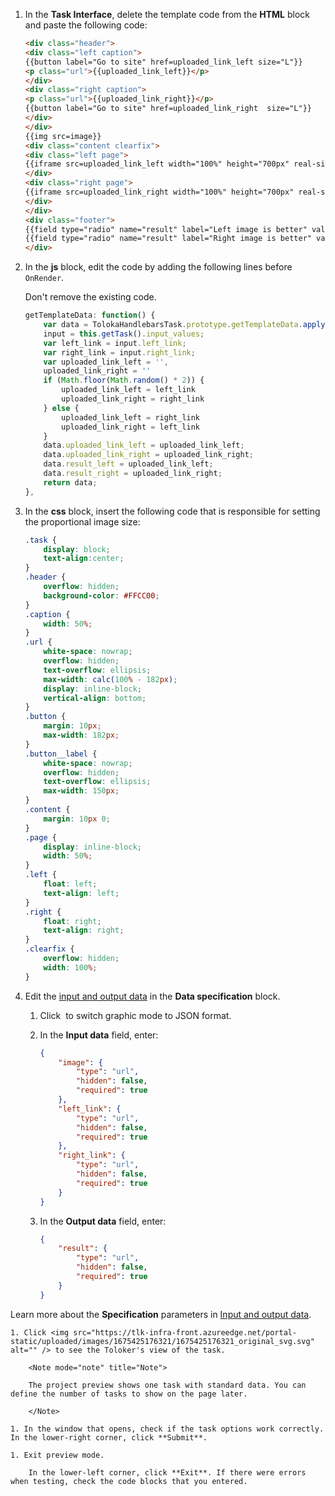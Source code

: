 1. In the **Task Interface**, delete the template code from the **HTML** block and paste the following code:

    ```html
    <div class="header">
    <div class="left caption">
    {{button label="Go to site" href=uploaded_link_left size="L"}}
    <p class="url">{{uploaded_link_left}}</p>
    </div>
    <div class="right caption">
    <p class="url">{{uploaded_link_right}}</p>
    {{button label="Go to site" href=uploaded_link_right  size="L"}}
    </div>
    </div>
    {{img src=image}}
    <div class="content clearfix">
    <div class="left page">
    {{iframe src=uploaded_link_left width="100%" height="700px" real-size=true screenshot=true}}
    </div>
    <div class="right page">
    {{iframe src=uploaded_link_right width="100%" height="700px" real-size=true screenshot=true}}
    </div>
    </div>
    <div class="footer">
    {{field type="radio" name="result" label="Left image is better" value="result_left" hotkey="1"}}
    {{field type="radio" name="result" label="Right image is better" value="result_right" hotkey="2"}}
    </div>
    ```

1. In the **js** block, edit the code by adding the following lines before `OnRender`.

    <Note mode="warning" title="Warning">

    Don't remove the existing code.

    </Note>

    ```javascript
    getTemplateData: function() {
        var data = TolokaHandlebarsTask.prototype.getTemplateData.apply(this, arguments),
        input = this.getTask().input_values;
        var left_link = input.left_link;
        var right_link = input.right_link;
        var uploaded_link_left = '',
        uploaded_link_right = ''
        if (Math.floor(Math.random() * 2)) {
            uploaded_link_left = left_link
            uploaded_link_right = right_link
        } else {
            uploaded_link_left = right_link
            uploaded_link_right = left_link
        }
        data.uploaded_link_left = uploaded_link_left;
        data.uploaded_link_right = uploaded_link_right;
        data.result_left = uploaded_link_left;
        data.result_right = uploaded_link_right;
        return data;
    },
    ```

1. In the **css** block, insert the following code that is responsible for setting the proportional image size:

    ```css
    .task {
        display: block;
        text-align:center;
    }
    .header {
        overflow: hidden;
        background-color: #FFCC00;
    }
    .caption {
        width: 50%;
    }
    .url {
        white-space: nowrap;
        overflow: hidden;
        text-overflow: ellipsis;
        max-width: calc(100% - 182px);
        display: inline-block;
        vertical-align: bottom;
    }
    .button {
        margin: 10px;
        max-width: 182px;
    }
    .button__label {
        white-space: nowrap;
        overflow: hidden;
        text-overflow: ellipsis;
        max-width: 150px;
    }
    .content {
        margin: 10px 0;
    }
    .page {
        display: inline-block;
        width: 50%;
    }
    .left {
        float: left;
        text-align: left;
    }
    .right {
        float: right;
        text-align: right;
    }
    .clearfix {
        overflow: hidden;
        width: 100%;
    }
    ```

1. Edit the [input and output data](https://toloka.ai/en/docs/glossary#input-output-data) in the **Data specification** block.

    1. Click <img src="https://tlk-infra-front.azureedge.net/portal-static/uploaded/images/1675425185879/1675425185879_original_svg.svg" alt="" /> to switch graphic mode to JSON format.

    1. In the **Input data** field, enter:

        ```json
        {
            "image": {
                "type": "url",
                "hidden": false,
                "required": true
            },
            "left_link": {
                "type": "url",
                "hidden": false,
                "required": true
            },
            "right_link": {
                "type": "url",
                "hidden": false,
                "required": true
            }
        }
        ```

    1. In the **Output data** field, enter:

        ```json
        {
            "result": {
                "type": "url",
                "hidden": false,
                "required": true
            }
        }
        ```

  Learn more about the **Specification** parameters in [Input and output data](https://toloka.ai/en/docs/guide/concepts/incoming).

    1. Click <img src="https://tlk-infra-front.azureedge.net/portal-static/uploaded/images/1675425176321/1675425176321_original_svg.svg" alt="" /> to see the Toloker's view of the task.

        <Note mode="note" title="Note">

        The project preview shows one task with standard data. You can define the number of tasks to show on the page later.

        </Note>

    1. In the window that opens, check if the task options work correctly. In the lower-right corner, click **Submit**.

    1. Exit preview mode.

        In the lower-left corner, click **Exit**. If there were errors when testing, check the code blocks that you entered.
